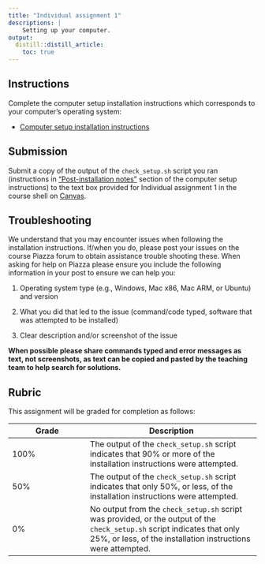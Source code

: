 ```yaml
---
title: "Individual assignment 1"
descriptions: |
    Setting up your computer.
output:
  distill::distill_article:
    toc: true
---
```


## Instructions

Complete the computer setup installation instructions 
which corresponds to your computer's operating system:

- [Computer setup installation instructions](https://ubc-dsci.github.io/dsci-310-student/computer-setup.html)

## Submission

Submit a copy of the output of the `check_setup.sh` script you ran 
(instructions in 
["Post-installation notes"](https://ubc-dsci.github.io/dsci-310-student/install_stack_mac_x86.html#post-installation-notes) 
section of the computer setup instructions) 
to the text box provided for Individual assignment 1 
in the course shell on [Canvas](https://canvas.ubc.ca).

## Troubleshooting

We understand that you may encounter issues 
when following the installation instructions. 
If/when you do, 
please post your issues on the course Piazza forum 
to obtain assistance trouble shooting these. 
When asking for help on Piazza 
please ensure you include the following information in your post 
to ensure we can help you:

1. Operating system type (e.g., Windows, Mac x86, Mac ARM, or Ubuntu) and version

2. What you did that led to the issue (command/code typed, software that was attempted to be installed)

3. Clear description and/or screenshot of the issue 

**When possible please share commands typed 
and error messages as text, not screenshots, 
as text can be copied and pasted by the teaching team 
to help search for solutions.**

## Rubric 

This assignment will be graded for completion as follows:

|Grade | Description |
|------|-------------|
| 100% | The output of the `check_setup.sh` script indicates that 90% or more of the installation instructions were attempted. |
| 50%  | The output of the `check_setup.sh` script indicates that only 50%, or less, of the installation instructions were attempted. |
| 0%   | No output from the `check_setup.sh` script was provided, or the output of the `check_setup.sh` script indicates that only 25%, or less, of the installation instructions were attempted. |
